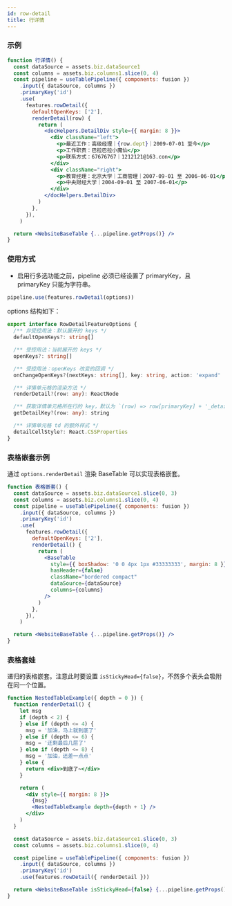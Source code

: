 ```yaml
---
id: row-detail
title: 行详情
---
```


### 示例

```jsx live
function 行详情() {
  const dataSource = assets.biz.dataSource1
  const columns = assets.biz.columns1.slice(0, 4)
  const pipeline = useTablePipeline({ components: fusion })
    .input({ dataSource, columns })
    .primaryKey('id')
    .use(
      features.rowDetail({
        defaultOpenKeys: ['2'],
        renderDetail(row) {
          return (
            <docHelpers.DetailDiv style={{ margin: 8 }}>
              <div className="left">
                <p>最近工作：高级经理｜{row.dept}｜2009-07-01 至今</p>
                <p>工作职责：巴拉巴拉小魔仙</p>
                <p>联系方式：67676767｜1212121@163.con</p>
              </div>
              <div className="right">
                <p>教育经理：北京大学｜工商管理｜2007-09-01 至 2006-06-01</p>
                <p>中央财经大学｜2004-09-01 至 2007-06-01</p>
              </div>
            </docHelpers.DetailDiv>
          )
        },
      }),
    )

  return <WebsiteBaseTable {...pipeline.getProps()} />
}
```

### 使用方式

- 启用行多选功能之前，pipeline 必须已经设置了 primaryKey，且 primaryKey 只能为字符串。

```jsx
pipeline.use(features.rowDetail(options))
```

options 结构如下：

```ts
export interface RowDetailFeatureOptions {
  /** 非受控用法：默认展开的 keys */
  defaultOpenKeys?: string[]

  /** 受控用法：当前展开的 keys */
  openKeys?: string[]

  /** 受控用法：openKeys 改变的回调 */
  onChangeOpenKeys?(nextKeys: string[], key: string, action: 'expand' | 'collapse'): void

  /** 详情单元格的渲染方法 */
  renderDetail?(row: any): ReactNode

  /** 获取详情单元格所在行的 key，默认为 `(row) => row[primaryKey] + '_detail'` */
  getDetailKey?(row: any): string

  /** 详情单元格 td 的额外样式 */
  detailCellStyle?: React.CSSProperties
}
```

### 表格嵌套示例

通过 `options.renderDetail` 渲染 BaseTable 可以实现表格嵌套。

```jsx live
function 表格嵌套() {
  const dataSource = assets.biz.dataSource1.slice(0, 3)
  const columns = assets.biz.columns1.slice(0, 4)
  const pipeline = useTablePipeline({ components: fusion })
    .input({ dataSource, columns })
    .primaryKey('id')
    .use(
      features.rowDetail({
        defaultOpenKeys: ['2'],
        renderDetail() {
          return (
            <BaseTable
              style={{ boxShadow: '0 0 4px 1px #33333333', margin: 8 }}
              hasHeader={false}
              className="bordered compact"
              dataSource={dataSource}
              columns={columns}
            />
          )
        },
      }),
    )

  return <WebsiteBaseTable {...pipeline.getProps()} />
}
```

### 表格套娃

递归的表格嵌套。注意此时要设置 `isStickyHead={false}`，不然多个表头会吸附在同一个位置。

```jsx live
function NestedTableExample({ depth = 0 }) {
  function renderDetail() {
    let msg
    if (depth < 2) {
    } else if (depth <= 4) {
      msg = '加油，马上就到底了'
    } else if (depth <= 6) {
      msg = '还剩最后几层了'
    } else if (depth <= 8) {
      msg = '加油，还差一点点'
    } else {
      return <div>到底了~</div>
    }

    return (
      <div style={{ margin: 8 }}>
        {msg}
        <NestedTableExample depth={depth + 1} />
      </div>
    )
  }

  const dataSource = assets.biz.dataSource1.slice(0, 3)
  const columns = assets.biz.columns1.slice(0, 4)

  const pipeline = useTablePipeline({ components: fusion })
    .input({ dataSource, columns })
    .primaryKey('id')
    .use(features.rowDetail({ renderDetail }))

  return <WebsiteBaseTable isStickyHead={false} {...pipeline.getProps()} />
}
```
